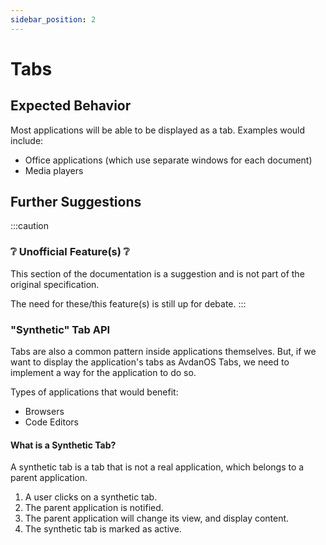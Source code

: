 ```yaml
---
sidebar_position: 2
---
```

# Tabs

<Notice type="wip" url="/docs/nadva/multitasking/tabs.mdx" />


<AutoPlay src="/vid/tabs.webm" />

## Expected Behavior
Most applications will be able to be displayed as a tab.
Examples would include:
* Office applications (which use separate windows for each document)
* Media players

## Further Suggestions
:::caution
### ❔ Unofficial Feature(s) ❔
This section of the documentation is a suggestion and is not part of the original specification.

The need for these/this feature(s) is still up for debate.
:::
### "Synthetic" Tab API

<AutoPlay src="/vid/synthetic-tabs.webm" />

Tabs are also a common pattern inside applications themselves.
But, if we want to display the application's tabs as AvdanOS Tabs,
we need to implement a way for the application to do so.

Types of applications that would benefit:
* Browsers
* Code Editors

#### What is a Synthetic Tab?
A synthetic tab is a tab that is not a real application, which belongs 
to a parent application.

1. A user clicks on a synthetic tab.
2. The parent application is notified.
3. The parent application will change its view, and display content.
4. The synthetic tab is marked as active.